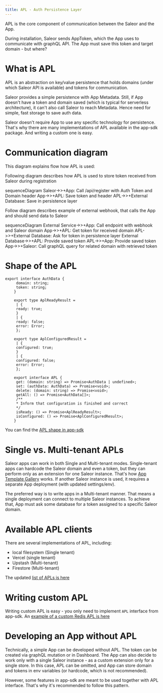 ```yaml
---
title: APL - Auth Persistence Layer
---
```


APL is the core component of communication between the Saleor and the App.

During installation, Saleor sends AppToken, which the App uses to communicate with graphQL API. The App must save this token and target domain - but where?

# What is APL

APL is an abstraction on key/value persistence that holds domains (under which Saleor API is available) and tokens for communication.

Saleor provides a simple persistence with App Metadata. Still, if App doesn't have a token and domain saved (which is typical for serverless architecture), it can't also call Saleor to reach Metadata. Hence need for simple, fast storage to save auth data.

Saleor doesn't require App to use any specific technology for persistence. That's why there are many implementations of APL available in the app-sdk package. And writing a custom one is easy.

# Communication diagram

This diagram explains flow how APL is used:

Following diagram describes how APL is used to store token received from Saleor during registration

sequenceDiagram
Saleor->>+App: Call /api/register with Auth Token and Domain header
App->>+APL: Save token and header
APL->>+External Database: Save in persistence layer

Follow diagram describes example of external webhook, that calls the App and should send data to Saleor

sequenceDiagram
External Service->>+App: Call endpoint with webhook and Saleor domain
App->>+APL: Get token for received domain
APL->>+External Database: Ask for token in persistence layer
External Database->>+APL: Provide saved token
APL->>+App: Provide saved token
App->>+Saleor: Call graphQL query for related domain with retrieved token

# Shape of the APL

```
export interface AuthData {
	 domain: string;
	 token: string;
	}

	export type AplReadyResult =
	 | {
	 ready: true;
	 }
	 | {
	 ready: false;
	 error: Error;
	 };

	export type AplConfiguredResult =
	 | {
	 configured: true;
	 }
	 | {
	 configured: false;
	 error: Error;
	 };

	export interface APL {
	 get: (domain: string) => Promise<AuthData | undefined>;
	 set: (authData: AuthData) => Promise<void>;
	 delete: (domain: string) => Promise<void>;
	 getAll: () => Promise<AuthData[]>;
	 /**
	 * Inform that configuration is finished and correct
	 */
	 isReady: () => Promise<AplReadyResult>;
	 isConfigured: () => Promise<AplConfiguredResult>;
	}
```

You can find the [APL shape in app-sdk](https://github.com/saleor/saleor-app-sdk/blob/main/src/APL/apl.ts)

# Single vs. Multi-tenant APLs

Saleor apps can work in both Single and Multi-tenant modes. Single-tenant apps can hardcode the Saleor domain and even a token, but they can perform only as an extension for one Saleor instance. That's how [App Template Gallery](https://docs.saleor.io/docs/3.x/dashboard/app-templates-gallery) works. If another Saleor instance is used, it requires a separate App deployment (with updated settings/env).

The preferred way is to write apps in a Multi-tenant manner. That means a single deployment can connect to multiple Saleor instances. To achieve that, App must ask some database for a token assigned to a specific Saleor domain.

# Available APL clients

There are several implementations of APL, including:

- local filesystem (Single tenant)
- Vercel (single tenant)
- Upstash (Multi-tenant)
- Firestore (Multi-tenant)

The updated [list of APLs is here](https://github.com/saleor/saleor-app-sdk/blob/main/docs/apl.md#available-apls)

# Writing custom APL

Writing custom APL is easy - you only need to implement `APL` interface from app-sdk. An [example of a custom Redis APL is here](https://github.com/saleor/saleor-app-sdk/blob/main/docs/apl.md#example-implementation)

# Developing an App without APL

Technically, a simple App can be developed without APL. The token can be created via graphQL mutation or in Dashboard. The App can also decide to work only with a single Saleor instance - as a custom extension only for a single store.
In this case, APL can be omitted, and App can store domain and tokens in env variables (or hardcode, which is not recommended).

However, some features in app-sdk are meant to be used together with APL interface. That's why it's recommended to follow this pattern.
